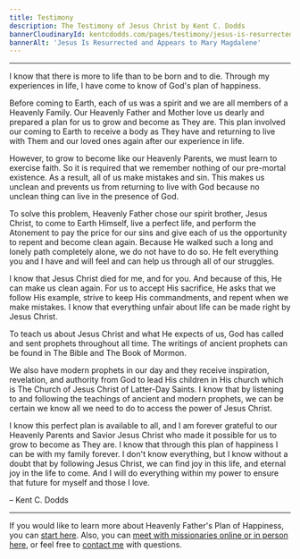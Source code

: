 ```yaml
---
title: Testimony
description: The Testimony of Jesus Christ by Kent C. Dodds
bannerCloudinaryId: kentcdodds.com/pages/testimony/jesus-is-resurrected
bannerAlt: 'Jesus Is Resurrected and Appears to Mary Magdalene'
---
```


---

I know that there is more to life than to be born and to die. Through my
experiences in life, I have come to know of God's plan of happiness.

Before coming to Earth, each of us was a spirit and we are all members of a
Heavenly Family. Our Heavenly Father and Mother love us dearly and prepared a
plan for us to grow and become as They are. This plan involved our coming to
Earth to receive a body as They have and returning to live with Them and our
loved ones again after our experience in life.

However, to grow to become like our Heavenly Parents, we must learn to exercise
faith. So it is required that we remember nothing of our pre-mortal existence.
As a result, all of us make mistakes and sin. This makes us unclean and prevents
us from returning to live with God because no unclean thing can live in the
presence of God.

To solve this problem, Heavenly Father chose our spirit brother, Jesus Christ,
to come to Earth Himself, live a perfect life, and perform the Atonement to pay
the price for our sins and give each of us the opportunity to repent and become
clean again. Because He walked such a long and lonely path completely alone, we
do not have to do so. He felt everything you and I have and will feel and can
help us through all of our struggles.

I know that Jesus Christ died for me, and for you. And because of this, He can
make us clean again. For us to accept His sacrifice, He asks that we follow His
example, strive to keep His commandments, and repent when we make mistakes. I
know that everything unfair about life can be made right by Jesus Christ.

To teach us about Jesus Christ and what He expects of us, God has called and
sent prophets throughout all time. The writings of ancient prophets can be found
in The Bible and The Book of Mormon.

We also have modern prophets in our day and they receive inspiration,
revelation, and authority from God to lead His children in His church which is
The Church of Jesus Christ of Latter-Day Saints. I know that by listening to and
following the teachings of ancient and modern prophets, we can be certain we
know all we need to do to access the power of Jesus Christ.

I know this perfect plan is available to all, and I am forever grateful to our
Heavenly Parents and Savior Jesus Christ who made it possible for us to grow to
become as They are. I know that through this plan of happiness I can be with my
family forever. I don't know everything, but I know without a doubt that by
following Jesus Christ, we can find joy in this life, and eternal joy in the
life to come. And I will do everything within my power to ensure that future for
myself and those I love.

– Kent C. Dodds

---

If you would like to learn more about Heavenly Father's Plan of Happiness, you
can
[start here](https://www.churchofjesuschrist.org/study/manual/gospel-topics/plan-of-salvation?lang=eng).
Also, you can
[meet with missionaries online or in person here](https://www.churchofjesuschrist.org/comeuntochrist/requests/missionary-visit),
or feel free to [contact me](/contact) with questions.

